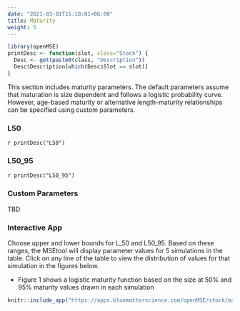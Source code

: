 ```yaml
---
date: "2021-03-01T15:18:01+06:00"
title: Maturity
weight: 5
---
```


```r
library(openMSE)
printDesc <- function(slot, class="Stock") {
  Desc <- get(paste0(class, "Description"))
  Desc$Description[which(Desc$Slot == slot)]
}
```

This section includes maturity parameters. The default parameters assume that maturation is size dependent and follows a logistic probability curve. However, age-based maturity or alternative length-maturity relationships can be specified using custom parameters.

### L50
`r printDesc("L50")`

### L50_95 
`r printDesc("L50_95")`


### Custom Parameters
TBD

### Interactive App 
Choose upper and lower bounds for L_50 and L50_95. Based on these ranges, the MSEtool will display  parameter values for 5 simulations in the table. Click on any line of the table to view the distribution of values for that simulation in the figures below. 

* Figure 1 shows a logistic maturity function based on the size at 50% and 95% maturity values drawn in each simulation

```r
knitr::include_app("https://apps.bluematterscience.com/openMSE/stock/maturity",height="850px") 
```
